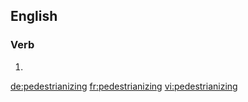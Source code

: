==English==

===Verb===
{{head|en}}

# {{present participle of|pedestrianize}}

[[de:pedestrianizing]]
[[fr:pedestrianizing]]
[[vi:pedestrianizing]]